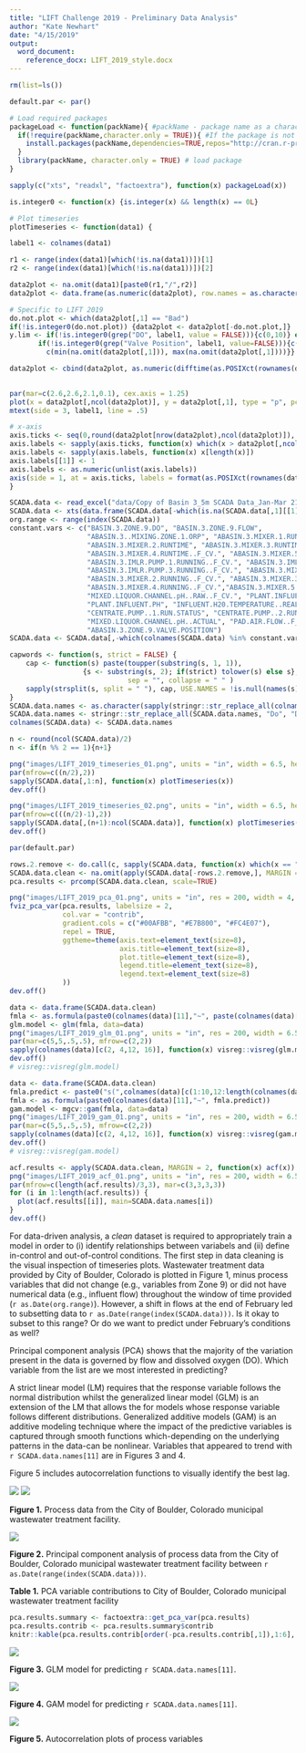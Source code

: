 ```yaml
---
title: "LIFT Challenge 2019 - Preliminary Data Analysis"
author: "Kate Newhart"
date: "4/15/2019"
output:
  word_document:
    reference_docx: LIFT_2019_style.docx
---
```


```r
rm(list=ls())

default.par <- par()

# Load required packages
packageLoad <- function(packName){ #packName - package name as a character string, e.g. "quantmod"
  if(!require(packName,character.only = TRUE)){ #If the package is not available, install it
    install.packages(packName,dependencies=TRUE,repos="http://cran.r-project.org")
  }
  library(packName, character.only = TRUE) # load package
}

sapply(c("xts", "readxl", "factoextra"), function(x) packageLoad(x))

is.integer0 <- function(x) {is.integer(x) && length(x) == 0L}

# Plot timeseries
plotTimeseries <- function(data1) {

label1 <- colnames(data1)

r1 <- range(index(data1)[which(!is.na(data1))])[1]
r2 <- range(index(data1)[which(!is.na(data1))])[2]

data2plot <- na.omit(data1)[paste0(r1,"/",r2)]
data2plot <- data.frame(as.numeric(data2plot), row.names = as.character(index(data2plot)))

# Specific to LIFT 2019
do.not.plot <- which(data2plot[,1] == "Bad")
if(!is.integer0(do.not.plot)) {data2plot <- data2plot[-do.not.plot,]}
y.lim <- if(!is.integer0(grep("DO", label1, value = FALSE))){c(0,10)} else {
       if(!is.integer0(grep("Valve Position", label1, value=FALSE))){c(0,100)} else {
         c(min(na.omit(data2plot[,1])), max(na.omit(data2plot[,1])))}}

data2plot <- cbind(data2plot, as.numeric(difftime(as.POSIXct(rownames(data2plot)), as.POSIXct(rownames(data2plot)[1]),units = "days")))

  
par(mar=c(2.6,2.6,2.1,0.1), cex.axis = 1.25)
plot(x = data2plot[,ncol(data2plot)], y = data2plot[,1], type = "p", pch = 20, col = "black", xaxt = "n", xlab = "", ylab = "", ylim = y.lim)
mtext(side = 3, label1, line = .5)

# x-axis
axis.ticks <- seq(0,round(data2plot[nrow(data2plot),ncol(data2plot)]), by = 10)
axis.labels <- sapply(axis.ticks, function(x) which(x > data2plot[,ncol(data2plot)]))
axis.labels <- sapply(axis.labels, function(x) x[length(x)])
axis.labels[[1]] <- 1
axis.labels <- as.numeric(unlist(axis.labels))
axis(side = 1, at = axis.ticks, labels = format(as.POSIXct(rownames(data2plot)[axis.labels]), "%m/%d"))
}
```


```r
SCADA.data <- read_excel("data/Copy of Basin 3_5m SCADA Data_Jan-Mar 21 2019_LIFT 2019.xlsx")
SCADA.data <- xts(data.frame(SCADA.data[-which(is.na(SCADA.data[,1][[1]])),-1]), order.by = as.POSIXct(SCADA.data[-which(is.na(SCADA.data[,1][[1]])),1][[1]]))
org.range <- range(index(SCADA.data))
constant.vars <- c("BASIN.3.ZONE.9.DO", "BASIN.3.ZONE.9.FLOW",
                   "ABASIN.3..MIXING.ZONE.1.ORP", "ABASIN.3.MIXER.1.RUNTIME",
                   "ABASIN.3.MIXER.2.RUNTIME", "ABASIN.3.MIXER.3.RUNTIME",
                   "ABASIN.3.MIXER.4.RUNTIME..F_CV.", "ABASIN.3.MIXER.5.RUNTIME..F_CV.",
                   "ABASIN.3.IMLR.PUMP.1.RUNNING..F_CV.", "ABASIN.3.IMLR.PUMP.2.RUNNING..F_CV.",
                   "ABASIN.3.IMLR.PUMP.3.RUNNING..F_CV.", "ABASIN.3.MIXER.1.RUNNING..F_CV.",
                   "ABASIN.3.MIXER.2.RUNNING..F_CV.", "ABASIN.3.MIXER.3.RUNNING..F_CV.",
                   "ABASIN.3.MIXER.4.RUNNING..F_CV.","ABASIN.3.MIXER.5.RUNNING..F_CV.",
                   "MIXED.LIQUOR.CHANNEL.pH..RAW..F_CV.", "PLANT.INFLUENT.FLOW", 
                   "PLANT.INFLUENT.PH", "INFLUENT.H20.TEMPERATURE..REAL.",
                   "CENTRATE.PUMP..1.RUN.STATUS", "CENTRATE.PUMP..2.RUN.STATUS", 
                   "MIXED.LIQUOR.CHANNEL.pH..ACTUAL", "PAD.AIR.FLOW..F_CV.", 
                   "ABASIN.3.ZONE.9.VALVE.POSITION")
SCADA.data <- SCADA.data[,-which(colnames(SCADA.data) %in% constant.vars)]["2019-02-20/2019-03-20"]

capwords <- function(s, strict = FALSE) {
    cap <- function(s) paste(toupper(substring(s, 1, 1)),
                  {s <- substring(s, 2); if(strict) tolower(s) else s},
                             sep = "", collapse = " " )
    sapply(strsplit(s, split = " "), cap, USE.NAMES = !is.null(names(s)))
}
SCADA.data.names <- as.character(sapply(stringr::str_replace_all(colnames(SCADA.data), c("[.][.]" = " ", "[.]" = " ", "_" = " ")), function(x) capwords(casefold(x, upper = FALSE))))
SCADA.data.names <- stringr::str_replace_all(SCADA.data.names, "Do", "DO")
colnames(SCADA.data) <- SCADA.data.names
```

```r
n <- round(ncol(SCADA.data)/2)
n <- if(n %% 2 == 1){n+1}

png("images/LIFT_2019_timeseries_01.png", units = "in", width = 6.5, height = 8/5*(n/2), res = 200)
par(mfrow=c((n/2),2))
sapply(SCADA.data[,1:n], function(x) plotTimeseries(x))
dev.off()

png("images/LIFT_2019_timeseries_02.png", units = "in", width = 6.5, height = 8/5*((n/2)-1), res = 200)
par(mfrow=c(((n/2)-1),2))
sapply(SCADA.data[,(n+1):ncol(SCADA.data)], function(x) plotTimeseries(x))
dev.off()
```

```r
par(default.par)

rows.2.remove <- do.call(c, sapply(SCADA.data, function(x) which(x == "Bad")))
SCADA.data.clean <- na.omit(apply(SCADA.data[-rows.2.remove,], MARGIN = 2, function(x) as.numeric(x)))
pca.results <- prcomp(SCADA.data.clean, scale=TRUE)

png("images/LIFT_2019_pca_01.png", units = "in", res = 200, width = 4, height = 3.75, family="A", pointsize=6)
fviz_pca_var(pca.results, labelsize = 2,
             col.var = "contrib",
             gradient.cols = c("#00AFBB", "#E7B800", "#FC4E07"),
             repel = TRUE,
             ggtheme=theme(axis.text=element_text(size=8), 
                           axis.title=element_text(size=8),
                           plot.title=element_text(size=8),
                           legend.title=element_text(size=8),
                           legend.text=element_text(size=8)
             ))
dev.off()
```


```r
data <- data.frame(SCADA.data.clean)
fmla <- as.formula(paste0(colnames(data)[11],"~", paste(colnames(data)[c(1:10,12:length(colnames(data)))], collapse= "+")))
glm.model <- glm(fmla, data=data)
png("images/LIFT_2019_glm_01.png", units = "in", res = 200, width = 6.5, height = 2*2.25, family="A", pointsize = 10)
par(mar=c(5,5,.5,.5), mfrow=c(2,2))
sapply(colnames(data)[c(2, 4,12, 16)], function(x) visreg::visreg(glm.model, x, ylab=colnames(data)[11]))
dev.off()
# visreg::visreg(glm.model)
```

```r
data <- data.frame(SCADA.data.clean)
fmla.predict <- paste0("s(",colnames(data)[c(1:10,12:length(colnames(data)))],", bs='ps', sp=0.6)", collapse="+")
fmla <- as.formula(paste0(colnames(data)[11],"~", fmla.predict))
gam.model <- mgcv::gam(fmla, data=data)
png("images/LIFT_2019_gam_01.png", units = "in", res = 200, width = 6.5, height = 2*2.25, family="A", pointsize = 10)
par(mar=c(5,5,.5,.5), mfrow=c(2,2))
sapply(colnames(data)[c(2, 4,12, 16)], function(x) visreg::visreg(gam.model, x, ylab=colnames(data)[11]))
dev.off()
# visreg::visreg(gam.model)
```


```r
acf.results <- apply(SCADA.data.clean, MARGIN = 2, function(x) acf(x))
png("images/LIFT_2019_acf_01.png", units = "in", res = 200, width = 6.5, height = 8, family="A", pointsize = 10)
par(mfrow=c(length(acf.results)/3,3), mar=c(3,3,3,3))
for (i in 1:length(acf.results)) {
  plot(acf.results[[i]], main=SCADA.data.names[i])
}
dev.off()
```



For data-driven analysis, a *clean* dataset is required to appropriately train a model in order to (i) identify relationships between variabels and (ii) define in-control and out-of-control conditions. The first step in data cleaning is the visual inspection of timeseries plots. Wastewater treatment data provided by City of Boulder, Colorado is plotted in Figure 1, minus process variables that did not change (e.g., variables from Zone 9) or did not have numerical data (e.g., influent flow) throughout the window of time provided (`r as.Date(org.range)`). However, a shift in flows at the end of February led to subsetting data to `r as.Date(range(index(SCADA.data)))`. Is it okay to subset to this range? Or do we want to predict under February's conditions as well?


Principal component analysis (PCA) shows that the majority of the variation present in the data is governed by flow and dissolved oxygen (DO). Which variable from the list are we most interested in predicting?


A strict linear model (LM) requires that the response variable follows the normal distribution whilst the generalized linear model (GLM) is an extension of the LM that allows the for models whose response variable follows different distributions. Generalized additive models (GAM) is an additive modeling technique where the impact of the predictive variables is captured through smooth functions which-depending on the underlying patterns in the data-can be nonlinear. Variables that appeared to trend with `r SCADA.data.names[11]` are in Figures 3 and 4. 

Figure 5 includes autocorrelation functions to visually identify the best lag. 

<div custom-style="FigureCenter">
![](images/LIFT_2019_timeseries_01.png)
![](images/LIFT_2019_timeseries_02.png)
</div>
**Figure 1.** Process data from the City of Boulder, Colorado municipal wastewater treatment facility. 

<div custom-style="FigureCenter">
![](images/LIFT_2019_pca_01.png)
</div>
**Figure 2.** Principal component analysis of process data from the City of Boulder, Colorado municipal wastewater treatment facility between `r as.Date(range(index(SCADA.data)))`.

**Table 1.** PCA variable contributions to City of Boulder, Colorado municipal wastewater treatment facility
```r
pca.results.summary <- factoextra::get_pca_var(pca.results)
pca.results.contrib <- pca.results.summary$contrib
knitr::kable(pca.results.contrib[order(-pca.results.contrib[,1]),1:6], digits = 1)
```


<div custom-style="FigureCenter">
![](images/LIFT_2019_glm_01.png)
</div>
**Figure 3.** GLM model for predicting `r SCADA.data.names[11]`.


<div custom-style="FigureCenter">
![](images/LIFT_2019_gam_01.png)
</div>
**Figure 4.** GAM model for predicting `r SCADA.data.names[11]`.


<div custom-style="FigureCenter">
![](images/LIFT_2019_acf_01.png)
</div>
**Figure 5.** Autocorrelation plots of process variables